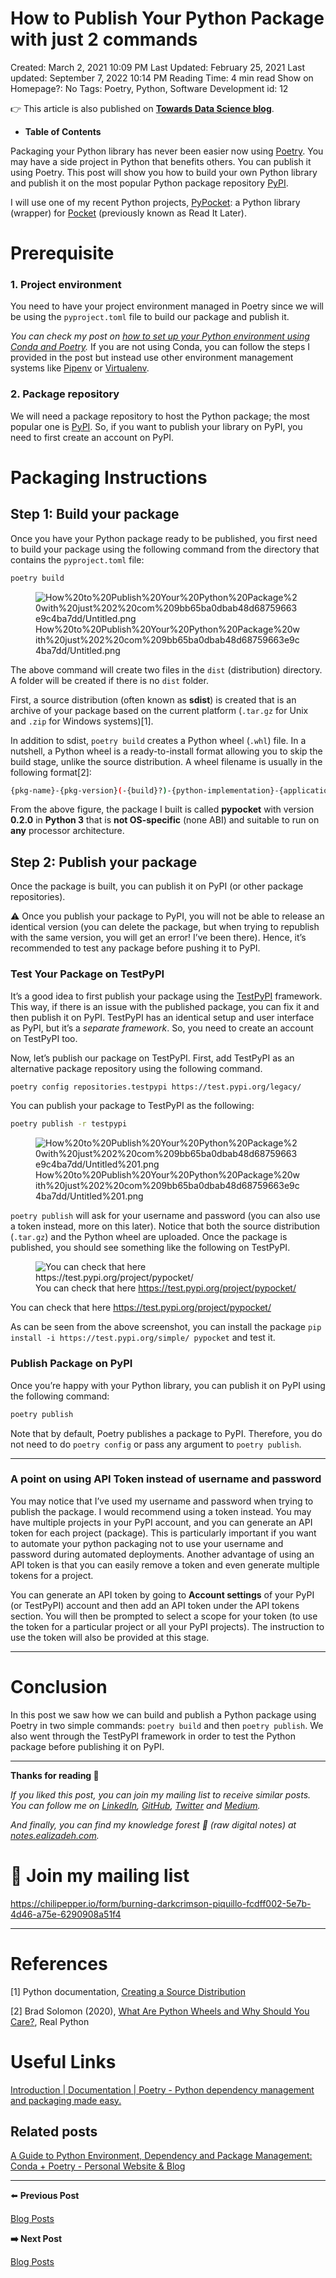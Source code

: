 # How to Publish Your Python Package with just 2 commands

Created: March 2, 2021 10:09 PM
Last Updated: February 25, 2021
Last updated: September 7, 2022 10:14 PM
Reading Time: 4 min read
Show on Homepage?: No
Tags: Poetry, Python, Software Development
id: 12

<aside>
👉 This article is also published on **[Towards Data Science blog](https://towardsdatascience.com/how-to-publish-your-python-package-with-just-2-commands-39ea6a400285)**.

</aside>

- **Table of Contents**

Packaging your Python library has never been easier now using [Poetry](https://python-poetry.org/). You may have a side project in Python that benefits others. You can publish it using Poetry. This post will show you how to build your own Python library and publish it on the most popular Python package repository [PyPI](https://pypi.org/).

I will use one of my recent Python projects, [PyPocket](https://github.com/e-alizadeh/PyPocket/): a Python library (wrapper) for [Pocket](https://getpocket.com/) (previously known as Read It Later).

# Prerequisite

### 1. Project environment

You need to have your project environment managed in Poetry since we will be using the `pyproject.toml` file to build our package and publish it.

*You can check my post on [how to set up your Python environment using Conda and Poetry](https://ealizadeh.com/blog/guide-to-python-env-pkg-dependency-using-conda-poetry/).* If you are not using Conda, you can follow the steps I provided in the post but instead use other environment management systems like [Pipenv](https://github.com/pypa/pipenv) or [Virtualenv](https://virtualenv.pypa.io/en/latest/).

### 2. Package repository

We will need a package repository to host the Python package; the most popular one is [PyPI](https://pypi.org/). So, if you want to publish your library on PyPI, you need to first create an account on PyPI.

# Packaging Instructions

## Step 1: Build your package

Once you have your Python package ready to be published, you first need to build your package using the following command from the directory that contains the `pyproject.toml` file:

```bash
poetry build
```

![How%20to%20Publish%20Your%20Python%20Package%20with%20just%202%20com%209bb65ba0dbab48d68759663e9c4ba7dd/Untitled.png](How%20to%20Publish%20Your%20Python%20Package%20with%20just%202%20com%209bb65ba0dbab48d68759663e9c4ba7dd/Untitled.png)

The above command will create two files in the `dist` (distribution) directory. A folder will be created if there is no `dist` folder.

First, a source distribution (often known as **sdist**) is created that is an archive of your package based on the current platform (`.tar.gz` for Unix and `.zip` for Windows systems)[1].

In addition to sdist, `poetry build` creates a Python wheel (`.whl`) file. In a nutshell, a Python wheel is a ready-to-install format allowing you to skip the build stage, unlike the source distribution. A wheel filename is usually in the following format[2]:

```bash
{pkg-name}-{pkg-version}(-{build}?)-{python-implementation}-{application binary interface}-{platform}.whl
```

From the above figure, the package I built is called **pypocket** with version **0.2.0** in **Python 3** that is **not OS-specific** (none ABI) and suitable to run on **any** processor architecture.

## Step 2: Publish your package

Once the package is built, you can publish it on PyPI (or other package repositories).

<aside>
⚠️ Once you publish your package to PyPI, you will not be able to release an identical version (you can delete the package, but when trying to republish with the same version, you will get an error! I’ve been there). Hence, it’s recommended to test any package before pushing it to PyPI.

</aside>

### Test Your Package on TestPyPI

It’s a good idea to first publish your package using the [TestPyPI](https://test.pypi.org/) framework. This way, if there is an issue with the published package, you can fix it and then publish it on PyPI. TestPyPI has an identical setup and user interface as PyPI, but it’s a *separate framework*. So, you need to create an account on TestPyPI too.

Now, let’s publish our package on TestPyPI. First, add TestPyPI as an alternative package repository using the following command.

```bash
poetry config repositories.testpypi https://test.pypi.org/legacy/
```

You can publish your package to TestPyPI as the following:

```bash
poetry publish -r testpypi
```

![How%20to%20Publish%20Your%20Python%20Package%20with%20just%202%20com%209bb65ba0dbab48d68759663e9c4ba7dd/Untitled%201.png](How%20to%20Publish%20Your%20Python%20Package%20with%20just%202%20com%209bb65ba0dbab48d68759663e9c4ba7dd/Untitled%201.png)

`poetry publish` will ask for your username and password (you can also use a token instead, more on this later). Notice that both the source distribution (`.tar.gz`) and the Python wheel are uploaded. Once the package is published, you should see something like the following on TestPyPI.

![You can check that here [https://test.pypi.org/project/pypocket/](https://test.pypi.org/project/pypocket/)](How%20to%20Publish%20Your%20Python%20Package%20with%20just%202%20com%209bb65ba0dbab48d68759663e9c4ba7dd/Untitled%202.png)

You can check that here [https://test.pypi.org/project/pypocket/](https://test.pypi.org/project/pypocket/)

As can be seen from the above screenshot, you can install the package `pip install -i https://test.pypi.org/simple/ pypocket` and test it.

### Publish Package on PyPI

Once you’re happy with your Python library, you can publish it on PyPI using the following command:

```bash
poetry publish
```

Note that by default, Poetry publishes a package to PyPI. Therefore, you do not need to do `poetry config` or pass any argument to `poetry publish`.

---

### A point on using API Token instead of username and password

You may notice that I’ve used my username and password when trying to publish the package. I would recommend using a token instead. You may have multiple projects in your PyPI account, and you can generate an API token for each project (package). This is particularly important if you want to automate your python packaging not to use your username and password during automated deployments. Another advantage of using an API token is that you can easily remove a token and even generate multiple tokens for a project.

You can generate an API token by going to **Account settings** of your PyPI (or TestPyPI) account and then add an API token under the API tokens section. You will then be prompted to select a scope for your token (to use the token for a particular project or all your PyPI projects). The instruction to use the token will also be provided at this stage.

---

# Conclusion

In this post we saw how we can build and publish a Python package using Poetry in two simple commands: `poetry build` and then `poetry publish`. We also went through the TestPyPI framework in order to test the Python package before publishing it on PyPI.

---

**Thanks for reading 🙏**

*If you liked this post, you can join my mailing list to receive similar posts. You can follow me on [LinkedIn](https://www.linkedin.com/in/alizadehesmaeil/), [GitHub](https://github.com/e-alizadeh), [Twitter](https://twitter.com/intent/follow?screen_name=es_alizadeh&tw_p=followbutton) and [Medium](https://medium.com/@ealizadeh).*

*And finally, you can find my knowledge forest 🌲 (raw digital notes) at [notes.ealizadeh.com](https://notes.ealizadeh.com/).*

# **📩 Join my mailing list**

[https://chilipepper.io/form/burning-darkcrimson-piquillo-fcdff002-5e7b-4d46-a75e-6290908a51f4](https://chilipepper.io/form/burning-darkcrimson-piquillo-fcdff002-5e7b-4d46-a75e-6290908a51f4)

---

# References

[1] Python documentation, [Creating a Source Distribution](https://docs.python.org/3/distutils/sourcedist.html)

[2] Brad Solomon (2020), [What Are Python Wheels and Why Should You Care?](https://realpython.com/python-wheels/), Real Python

# Useful Links

[Introduction | Documentation | Poetry - Python dependency management and packaging made easy.](https://python-poetry.org/docs/)

## Related posts

[A Guide to Python Environment, Dependency and Package Management: Conda + Poetry - Personal Website & Blog](https://ealizadeh.com/blog/guide-to-python-env-pkg-dependency-using-conda-poetry/)

---

⬅️   **Previous Post**

[Blog Posts](How%20to%20Publish%20Your%20Python%20Package%20with%20just%202%20com%209bb65ba0dbab48d68759663e9c4ba7dd/Blog%20Posts%203fb0231f120b4fc486841b409c12a588.csv)

**➡️   Next Post**

[Blog Posts](How%20to%20Publish%20Your%20Python%20Package%20with%20just%202%20com%209bb65ba0dbab48d68759663e9c4ba7dd/Blog%20Posts%207754f39229e147c0a2ff843046f92723.csv)